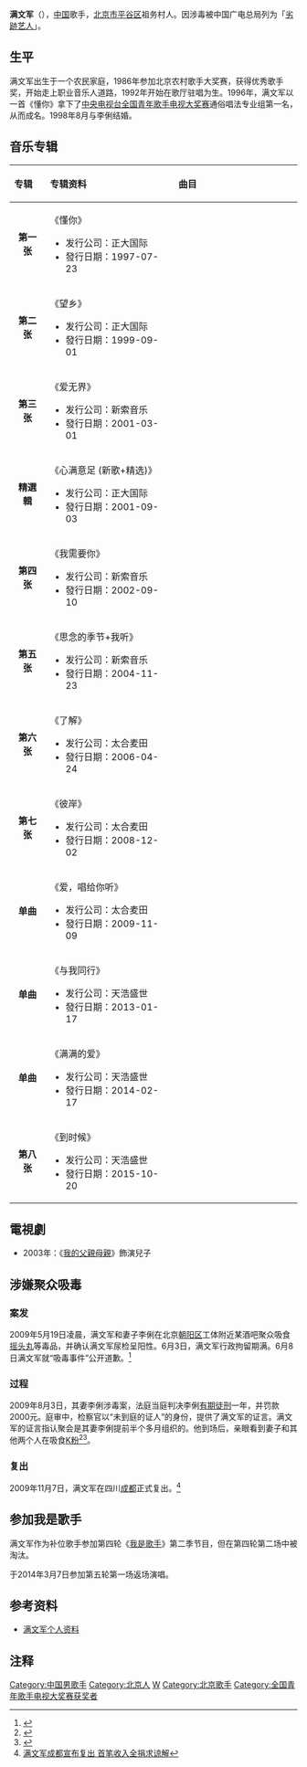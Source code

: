 {{藝人
| 姓名 = 满文军
| 類型 = 男歌手
| 綽號 = 
| 英文名 = 
| 出生日期 = {{birth date and age|1969|4|22}}
| 出生地點 = {{PRC}}[[北京市|北京市]][[平谷區|平谷區]][[金海湖鎮|金海湖鎮]]
| 國籍 = {{PRC}}
| 職業 = [[歌手|歌手]]
| 語言 = [[國語|國語]]、[[英語|英語]]
| 教育程度 = 
| 活躍年代 = 1996年－2015年
| 經紀公司 = [[北京天浩盛世文化傳播有限公司|北京天浩盛世文化傳播有限公司]]
| 代表作 = 《懂你》<BR/>《讓你的天空最美》<BR/>《我需要你》
| 網站     = 
}}

'''满文军'''（{{bd|1969年|4月22日|||catIdx=Man,满}}），[[中国|中国]]歌手，[[北京市|北京市]][[平谷区|平谷区]]祖务村人。因涉毒被中国广电总局列为「[[劣跡艺人|劣跡艺人]]」。

== 生平 ==

满文军出生于一个农民家庭，1986年参加北京农村歌手大奖赛，获得优秀歌手奖，开始走上职业音乐人道路，1992年开始在歌厅驻唱为生。1996年，满文军以一首《懂你》拿下了[[中国中央电视台|中央电视台]][[全国青年歌手电视大奖赛|全国青年歌手电视大奖赛]]通俗唱法专业组第一名，从而成名。1998年8月与李俐结婚。

==音乐专辑==
{| class="wikitable"
!align="left" width="80px"| 专辑
!align="left" width="350px"| 专辑资料
!align="left" width="400px"| 曲目
|-
|align="center"| '''第一张'''
|align="left"| 《懂你》 
* 发行公司：正大国际
* 發行日期：1997-07-23
|align="left" style="font-size: 85%;"|
{{hidden|曲目|

#让你的天空最美	
#承诺
#只要你肯对我说	
#懂你
#想爱也难
#岁月的眼泪	
#真心快乐
#陌生而熟悉
}}
|- bgcolor="#FFFFFF"
|align="center"| '''第二张'''
|align="left"| 《望乡》
* 发行公司：正大国际
* 發行日期：1999-09-01
|align="left" style="font-size: 85%;"|
{{hidden|曲目|
#望乡
#牵心
#换个心情
#错过
#轻轻走近你
#让你幸福在每一天
#海无边际
#真心快乐
#让你的天空最美
#三心二意

}}
|- bgcolor="#FFFFFF"
|align="center"| '''第三张'''
|align="left"| 《爱无界》
* 发行公司：新索音乐
* 發行日期：2001-03-01
|align="left" style="font-size: 85%;"|
{{hidden|曲目|
#爱无界
#人子
#为爱而生
#离家
#不在你身边
#天地苍茫时
#我们相爱了
#闻笛
#爱每一个我
#不想见到月光

}}
|- bgcolor="#FFFFFF"
|align="center"| '''精選輯'''
|align="left"| 《心满意足 (新歌+精选)》
* 发行公司：正大国际
* 發行日期：2001-09-03
|align="left" style="font-size: 85%;"|
{{hidden|曲目|
# 希望
#美人
#岁月的眼泪
#懂你
#只要你肯对我说
#千来基业
#我的世界为你留住春天
#望乡
#承诺
#让你的天空最美
#让你幸福在每一天
#梦里潮汐

}}
|- bgcolor="#FFFFFF"
|align="center"| '''第四张'''
|align="left"| 《我需要你》
* 发行公司：新索音乐
* 發行日期：2002-09-10
|align="left" style="font-size: 85%;"|
{{hidden|曲目|
#今生今世
#故事
#爱过你	
#你不要的回忆	
#美丽的你	
#没有你的城市	
#最可靠的朋友	
#我需要你	
#桃花深处	
#这一颗心	

}}
|- bgcolor="#FFFFFF"
|align="center"| '''第五张'''
|align="left"| 《思念的季节+我听》
* 发行公司：新索音乐
* 發行日期：2004-11-23
|align="left" style="font-size: 85%;"|
{{hidden|曲目|
#一笔勾销
#残酷的美好
#再会吧
#小时候
#懂我
#因为有爱
#门
#幸福谣
#散去
#那一年那一天

}}
|- bgcolor="#FFFFFF"
|align="center"| '''第六张'''
|align="left"| 《了解》
* 发行公司：太合麦田
* 發行日期：2006-04-24
|align="left" style="font-size: 85%;"|
{{hidden|曲目|
# 爱一个人需要理由吗
#了解
#你带走的不仅是我的梦
#曲终人不散
#你的歌
#落幕机场
#要你幸福
#不要松开我的手
#盼我回家的人
#满载而归
#与世界一起跑
}}
|- bgcolor="#FFFFFF"
|align="center"| '''第七张'''
|align="left"| 《彼岸》
* 发行公司：太合麦田
* 發行日期：2008-12-02
|align="left" style="font-size: 85%;"|
{{hidden|曲目|
#独领风骚
#鸢尾花
#彼岸 
#色彩 
#逆风而起
#自由我心 Free Your Mind 
#你还会记得吗
#最好的时光
#鸢尾花 (节奏版)
#有没有人像我一样爱你
}}
|- bgcolor="#FFFFFF"
|align="center"| '''单曲'''
|align="left"| 《爱，唱给你听》
* 发行公司：太合麦田
* 發行日期：2009-11-09
|align="left" style="font-size: 85%;"|
{{hidden|曲目|
}}

|- bgcolor="#FFFFFF"
|align="center"| '''单曲'''
|align="left"| 《与我同行》
* 发行公司：天浩盛世
* 發行日期：2013-01-17
|align="left" style="font-size: 85%;"|
{{hidden|曲目|
}}

|- bgcolor="#FFFFFF"
|align="center"| '''单曲'''
|align="left"| 《满满的爱》
* 发行公司：天浩盛世
* 發行日期：2014-02-17
|align="left" style="font-size: 85%;"|
{{hidden|曲目|
}}

|- bgcolor="#FFFFFF"
|align="center"| '''第八张'''
|align="left"| 《到时候》
* 发行公司：天浩盛世
* 發行日期：2015-10-20
|align="left" style="font-size: 85%;"|
{{hidden|曲目|
#到时候
#假如我先幸福了
#满满的爱
#我的爱 
#初衷莫忘
#双城印象
#与我同行
#我心飞扬
#永恒的爱（“球爱的天空”慈善基金会主题曲）
#假如我先幸福了 (伴奏)
}}
|}

==電視劇==
*2003年：《[[我的父亲母亲_(电视剧)|我的父親母親]]》飾演兒子

==涉嫌聚众吸毒==
=== 案发 ===
{{see also|劣迹令}}
2009年5月19日凌晨，满文军和妻子李俐在北京[[朝阳区_(北京市)|朝阳区]]工体附近某酒吧聚众吸食[[摇头丸|摇头丸]]等毒品，并确认满文军尿检呈阳性。6月3日，满文军行政拘留期满。6月8日满文军就“吸毒事件”公开道歉。<ref>{{cite news |title=满文军涉毒后首次露面 现身法治节目公开道歉 |work=央视网 |date=2009-06-08 |url=http://news.cctv.com/society/20090608/105031.shtml |accessdate=2021-11-28 |archive-date=2021-11-28 |archive-url=https://web.archive.org/web/20211128085230/http://news.cctv.com/society/20090608/105031.shtml |dead-url=no }}</ref>

=== 过程 ===
2009年8月3日，其妻李俐涉毒案，法庭当庭判决李俐[[有期徒刑|有期徒刑]]一年，并罚款2000元。庭审中，检察官以“未到庭的证人”的身份，提供了满文军的证言。满文军的证言指认聚会是其妻李俐提前半个多月组织的。他到场后，亲眼看到妻子和其他两个人在吸食[[K粉|K粉]]<ref>{{Cite web |url=http://ent.sina.com.cn/s/m/2009-08-04/16392638094.shtml |title=存档副本 |access-date=2010-01-13 |archive-date=2020-03-30 |archive-url=https://web.archive.org/web/20200330033155/http://ent.sina.com.cn/s/m/2009-08-04/16392638094.shtml |dead-url=no }}</ref><ref>{{cite news |title=满文军妻子李俐吸毒罪名成立 判刑一年 |work=央视网 |date=2009-08-03 |url=http://news.cctv.com/society/20090803/104813.shtml |accessdate=2021-12-04 |archive-date=2021-11-28 |archive-url=https://web.archive.org/web/20211128083656/http://news.cctv.com/society/20090803/104813.shtml |dead-url=no }}</ref>。

=== 复出 ===
2009年11月7日，满文军在四川[[成都|成都]]正式复出。<ref>[http://www.scol.com.cn/ent/gatylkb/20091108/200911883904.htm 满文军成都宣布复出 首笔收入全捐求谅解]{{Dead link}}</ref>

==参加我是歌手==
满文军作为补位歌手参加第四轮《[[我是歌手|我是歌手]]》第二季节目，但在第四轮第二场中被淘汰。

于2014年3月7日参加第五轮第一场返场演唱。

==参考资料==
*[https://web.archive.org/web/20150408064057/http://news.163.com/09/0521/10/59R5SK6B000120GR.html 满文军个人资料]

== 注释 ==
<references/>

{{我是歌手|onlycontestants=yes}}
{{DEFAULTSORT:Mǎn Wénjūn}}

[[Category:中国男歌手|Category:中国男歌手]]
[[Category:北京人|Category:北京人]]
[[Category:滿姓|W]]
[[Category:北京歌手|Category:北京歌手]]
[[Category:全国青年歌手电视大奖赛获奖者|Category:全国青年歌手电视大奖赛获奖者]]
